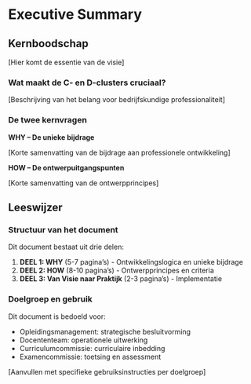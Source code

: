 # Executive Summary {.unnumbered}

## Kernboodschap

[Hier komt de essentie van de visie]

### Wat maakt de C- en D-clusters cruciaal?

[Beschrijving van het belang voor bedrijfskundige professionaliteit]

### De twee kernvragen

**WHY – De unieke bijdrage**

[Korte samenvatting van de bijdrage aan professionele ontwikkeling]

**HOW – De ontwerpuitgangspunten**

[Korte samenvatting van de ontwerpprincipes]

## Leeswijzer

### Structuur van het document

Dit document bestaat uit drie delen:

1. **DEEL 1: WHY** (5-7 pagina's) - Ontwikkelingslogica en unieke bijdrage
2. **DEEL 2: HOW** (8-10 pagina's) - Ontwerpprincipes en criteria
3. **DEEL 3: Van Visie naar Praktijk** (2-3 pagina's) - Implementatie

### Doelgroep en gebruik

Dit document is bedoeld voor:

- Opleidingsmanagement: strategische besluitvorming
- Docententeam: operationele uitwerking
- Curriculumcommissie: curriculaire inbedding
- Examencommissie: toetsing en assessment

[Aanvullen met specifieke gebruiksinstructies per doelgroep]
